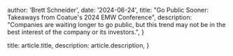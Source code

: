 
  author: 'Brett Schneider',
  date: '2024-06-24',
  title: "Go Public Sooner: Takeaways from Coatue's 2024 EMW Conference",
  description:
    "Companies are waiting longer to go public, but this trend may not be in the best interest of the company or its investors.",
}

  title: article.title,
  description: article.description,
}


